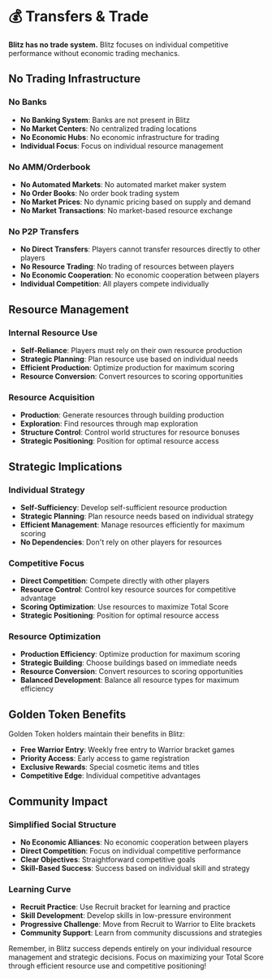 # 💰 Transfers & Trade

**Blitz has no trade system.** Blitz focuses on individual competitive performance without economic trading mechanics.

## No Trading Infrastructure

### No Banks
- **No Banking System**: Banks are not present in Blitz
- **No Market Centers**: No centralized trading locations
- **No Economic Hubs**: No economic infrastructure for trading
- **Individual Focus**: Focus on individual resource management

### No AMM/Orderbook
- **No Automated Markets**: No automated market maker system
- **No Order Books**: No order book trading system
- **No Market Prices**: No dynamic pricing based on supply and demand
- **No Market Transactions**: No market-based resource exchange

### No P2P Transfers
- **No Direct Transfers**: Players cannot transfer resources directly to other players
- **No Resource Trading**: No trading of resources between players
- **No Economic Cooperation**: No economic cooperation between players
- **Individual Competition**: All players compete individually

## Resource Management

### Internal Resource Use
- **Self-Reliance**: Players must rely on their own resource production
- **Strategic Planning**: Plan resource use based on individual needs
- **Efficient Production**: Optimize production for maximum scoring
- **Resource Conversion**: Convert resources to scoring opportunities

### Resource Acquisition
- **Production**: Generate resources through building production
- **Exploration**: Find resources through map exploration
- **Structure Control**: Control world structures for resource bonuses
- **Strategic Positioning**: Position for optimal resource access

## Strategic Implications

### Individual Strategy
- **Self-Sufficiency**: Develop self-sufficient resource production
- **Strategic Planning**: Plan resource needs based on individual strategy
- **Efficient Management**: Manage resources efficiently for maximum scoring
- **No Dependencies**: Don't rely on other players for resources

### Competitive Focus
- **Direct Competition**: Compete directly with other players
- **Resource Control**: Control key resource sources for competitive advantage
- **Scoring Optimization**: Use resources to maximize Total Score
- **Strategic Positioning**: Position for optimal resource access

### Resource Optimization
- **Production Efficiency**: Optimize production for maximum scoring
- **Strategic Building**: Choose buildings based on immediate needs
- **Resource Conversion**: Convert resources to scoring opportunities
- **Balanced Development**: Balance all resource types for maximum efficiency

## Golden Token Benefits

Golden Token holders maintain their benefits in Blitz:

- **Free Warrior Entry**: Weekly free entry to Warrior bracket games
- **Priority Access**: Early access to game registration
- **Exclusive Rewards**: Special cosmetic items and titles
- **Competitive Edge**: Individual competitive advantages

## Community Impact

### Simplified Social Structure
- **No Economic Alliances**: No economic cooperation between players
- **Direct Competition**: Focus on individual competitive performance
- **Clear Objectives**: Straightforward competitive goals
- **Skill-Based Success**: Success based on individual skill and strategy

### Learning Curve
- **Recruit Practice**: Use Recruit bracket for learning and practice
- **Skill Development**: Develop skills in low-pressure environment
- **Progressive Challenge**: Move from Recruit to Warrior to Elite brackets
- **Community Support**: Learn from community discussions and strategies

Remember, in Blitz success depends entirely on your individual resource management and strategic decisions. Focus on maximizing your Total Score through efficient resource use and competitive positioning!

